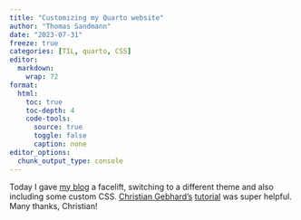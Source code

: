 ```yaml
---
title: "Customizing my Quarto website"
author: "Thomas Sandmann"
date: "2023-07-31"
freeze: true
categories: [TIL, quarto, CSS]
editor:
  markdown:
    wrap: 72
format:
  html:
    toc: true
    toc-depth: 4
    code-tools:
      source: true
      toggle: false
      caption: none
editor_options: 
  chunk_output_type: console
---
```


Today I gave [my blog](https://tomsing1.github.io/blog/)
a facelift, switching to a different theme and also including some custom CSS. 
[Christian Gebhard's](https://scicomm.xyz/@basepair)
[tutorial](https://jollydata.blog/posts/2022-08-06-_switching-to-quarto/switching-to-quarto.html#themes)
was super helpful. Many thanks, Christian!